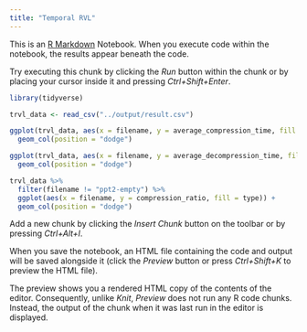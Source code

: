 ```yaml
---
title: "Temporal RVL"
---
```


This is an [R Markdown](http://rmarkdown.rstudio.com) Notebook. When you execute code within the notebook, the results appear beneath the code. 

Try executing this chunk by clicking the *Run* button within the chunk or by placing your cursor inside it and pressing *Ctrl+Shift+Enter*. 

```r
library(tidyverse)

trvl_data <- read_csv("../output/result.csv")

ggplot(trvl_data, aes(x = filename, y = average_compression_time, fill = type)) +
  geom_col(position = "dodge")

ggplot(trvl_data, aes(x = filename, y = average_decompression_time, fill = type)) +
  geom_col(position = "dodge")

trvl_data %>%
  filter(filename != "ppt2-empty") %>%
  ggplot(aes(x = filename, y = compression_ratio, fill = type)) +
  geom_col(position = "dodge")
```

Add a new chunk by clicking the *Insert Chunk* button on the toolbar or by pressing *Ctrl+Alt+I*.

When you save the notebook, an HTML file containing the code and output will be saved alongside it (click the *Preview* button or press *Ctrl+Shift+K* to preview the HTML file).

The preview shows you a rendered HTML copy of the contents of the editor. Consequently, unlike *Knit*, *Preview* does not run any R code chunks. Instead, the output of the chunk when it was last run in the editor is displayed.

